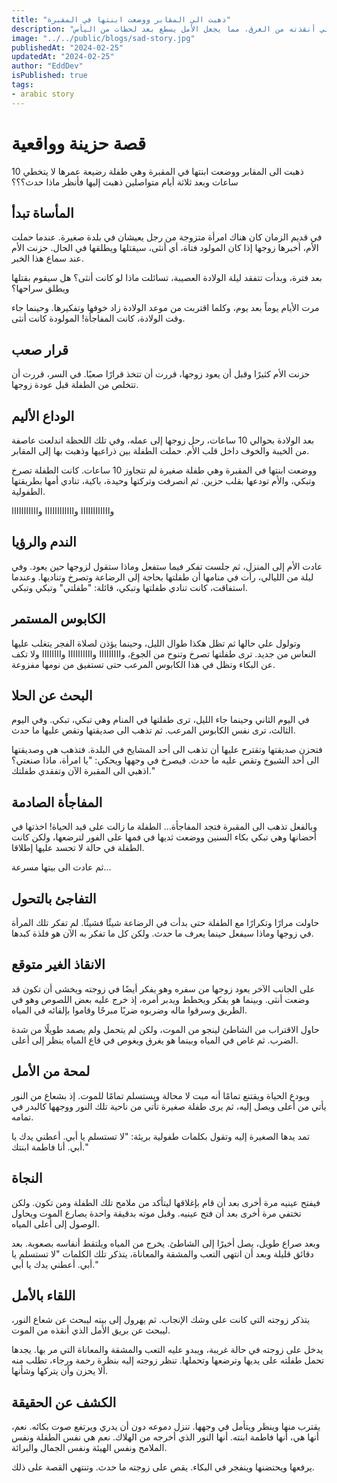 ```yaml
---
title: "ذهبت الي المقابر ووضعت ابنتها في المقبرة"
description: "قصة مؤثرة عن امرأة حامل خطيرة، زوج يخشى قتل المولودة. حينما يواجه الزوج اللصوص وينجو من الموت، يظهر نور يغير مصيره ويعيده إلى حضن ابنته الرضيعة، فاطمة، التي أنقذته من الغرق، مما يجعل الأمل يسطع بعد لحظات من اليأس."
image: "../../public/blogs/sad-story.jpg"
publishedAt: "2024-02-25"
updatedAt: "2024-02-25"
author: "EddDev"
isPublished: true
tags:
- arabic story
---
```



# قصة حزينة وواقعية

ذهبت الى المقابر ووضعت ابنتها في المقبرة وهي طفلة رضيعة عمرها لا يتخطي 10 ساعات وبعد ثلاثة أيام متواصلين ذهبت إليها فأنظر ماذا حدث؟؟؟

## المأساة تبدأ

في قديم الزمان كان هناك امرأة متزوجة من رجل يعيشان في بلدة صغيرة. عندما حملت الأم، أخبرها زوجها إذا كان المولود فتاة، أي أنثى، سيقتلها ويطلقها في الحال. حزنت الأم عند سماع هذا الخبر.

بعد فترة، وبدأت تتفقد ليلة الولادة العصيبة، تسائلت ماذا لو كانت أنثى؟ هل سيقوم بقتلها ويطلق سراحها؟

مرت الأيام يوماً بعد يوم، وكلما اقتربت من موعد الولادة زاد خوفها وتفكيرها. وحينما جاء وقت الولادة، كانت المفاجأة! المولودة كانت أنثى.

## قرار صعب

حزنت الأم كثيرًا وقبل أن يعود زوجها، قررت أن تتخذ قرارًا صعبًا. في السر، قررت أن تتخلص من الطفلة قبل عودة زوجها.

## الوداع الأليم

بعد الولادة بحوالي 10 ساعات، رحل زوجها إلى عمله، وفي تلك اللحظة اندلعت عاصفة من الخيبة والخوف داخل قلب الأم. حملت الطفلة بين ذراعيها وذهبت بها إلى المقابر.

ووضعت ابنتها في المقبرة وهي طفلة صغيرة لم تتجاوز 10 ساعات. كانت الطفلة تصرخ وتبكي، والأم تودعها بقلب حزين. ثم انصرفت وتركتها وحيدة، باكية، تنادي أمها بطريقتها الطفولية.

واااااااااااا واااااااااااا وااااااااااا

## الندم والرؤيا

عادت الأم إلى المنزل، ثم جلست تفكر فيما ستفعل وماذا ستقول لزوجها حين يعود. وفي ليلة من الليالي، رأت في منامها أن طفلتها بحاجة إلى الرضاعة وتصرخ وتناديها. وعندما استفاقت، كانت تنادي طفلتها وتبكي، قائلة: "طفلتي" وتبكي وتبكي.

## الكابوس المستمر

وتولول علي حالها ثم تظل هكذا طوال الليل، وحينما يؤذن لصلاة الفجر يتغلب عليها النعاس من جديد. ترى طفلتها تصرخ وتنوح من الجوع، وااااااااا واااااااااا واااااااا ولا تكف عن البكاء وتظل في هذا الكابوس المرعب حتى تستفيق من نومها مفزوعة.

## البحث عن الحلا

في اليوم الثاني وحينما جاء الليل، ترى طفلتها في المنام وهي تبكي، تبكي. وفي اليوم الثالث، ترى نفس الكابوس المرعب. ثم تذهب الى صديقتها وتقص عليها ما حدث.

فتحزن صديقتها وتقترح عليها أن تذهب الى أحد المشايخ في البلدة. فتذهب هي وصديقتها الى أحد الشيوخ وتقص عليه ما حدث. فيصرخ في وجهها ويحكي: "يا امرأة، ماذا صنعتي؟ اذهبي الى المقبرة الآن وتفقدي طفلتك."

## المفاجأة الصادمة

وبالفعل تذهب الى المقبرة فتجد المفاجأة... الطفلة ما زالت على قيد الحياة! اخذتها في أحضانها وهي تبكي بكاء السنين ووضعت ثديها في فمها على الفور لترضعها، ولكن كانت الطفلة في حالة لا تحسد عليها إطلاقا.

ثم عادت الى بيتها مسرعة...

## التفاجئ بالتحول

حاولت مرارًا وتكرارًا مع الطفلة حتى بدأت في الرضاعة شيئًا فشيئًا. لم تفكر تلك المرأة في زوجها وماذا سيفعل حينما يعرف ما حدث. ولكن كل ما تفكر به الآن هو فلذة كبدها.

## الانقاذ الغير متوقع

على الجانب الآخر يعود زوجها من سفره وهو يفكر أيضًا في زوجته ويخشى أن تكون قد وضعت أنثى. وبينما هو يفكر ويخطط ويدبر أمره، إذ خرج عليه بعض اللصوص وهو في الطريق وسرقوا ماله وضربوه ضربًا مبرحًا وقاموا بإلقائه في المياه.

حاول الاقتراب من الشاطئ لينجو من الموت، ولكن لم يتحمل ولم يصمد طويلًا من شدة الضرب. ثم غاص في المياه وبينما هو يغرق ويغوص في قاع المياه ينظر إلى أعلى.

## لمحة من الأمل

ويودع الحياة ويقتنع تمامًا أنه ميت لا محالة ويستسلم تمامًا للموت. إذ بشعاع من النور يأتي من أعلى ويصل إليه، ثم يرى طفلة صغيرة تأتي من ناحية تلك النور ووجهها كالبدر في تمامه.

تمد يدها الصغيرة إليه وتقول بكلمات طفولية بريئة: "لا تستسلم يا أبي. أعطني يدك يا أبي. أنا فاطمة ابنتك."

## النجاة

فيفتح عينيه مرة أخرى بعد أن قام بإغلاقها ليتأكد من ملامح تلك الطفلة ومن تكون. ولكن تختفي مرة أخرى بعد أن فتح عينيه. وقبل موته بدقيقة واحدة يصارع الموت ويحاول الوصول إلى أعلى المياه.

وبعد صراع طويل، يصل أخيرًا إلى الشاطئ. يخرج من المياه ويلتقط أنفاسه بصعوبة. بعد دقائق قليلة وبعد أن انتهى التعب والمشقة والمعاناة، يتذكر تلك الكلمات "لا تستسلم يا أبي. أعطني يدك يا أبي."

## اللقاء بالأمل

يتذكر زوجته التي كانت على وشك الإنجاب. ثم يهرول إلى بيته ليبحث عن شعاع النور، ليبحث عن بريق الأمل الذي أنقذه من الموت.

يدخل على زوجته في حالة غريبة، ويبدو عليه التعب والمشقة والمعاناة التي مر بها. يجدها تحمل طفلته على يديها وترضعها وتحملها. تنظر زوجته إليه بنظرة رحمة ورجاء، تطلب منه ألا يحزن وأن يتركها وشأنها.

## الكشف عن الحقيقة

يقترب منها وينظر ويتأمل في وجهها. تنزل دموعه دون أن يدري ويرتفع صوت بكائه. نعم، أنها هي، أنها فاطمة ابنته. أنها النور الذي أخرجه من الهلاك. نعم هي نفس الطفلة ونفس الملامح ونفس الهيئة ونفس الجمال والبرائة.

يرفعها ويحتضنها وينفجر في البكاء. يقص على زوجته ما حدث. وتنتهي القصة على ذلك.
